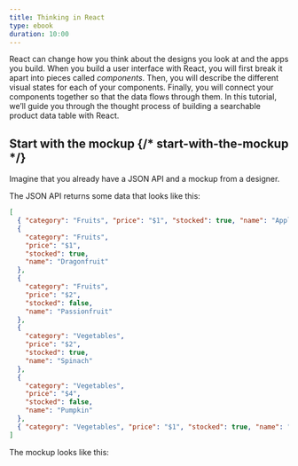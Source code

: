 ```yaml
---
title: Thinking in React
type: ebook
duration: 10:00
---
```


<Intro>

React can change how you think about the designs you look at and the apps you build. When you build a user interface with React, you will first break it apart into pieces called _components_. Then, you will describe the different visual states for each of your components. Finally, you will connect your components together so that the data flows through them. In this tutorial, we’ll guide you through the thought process of building a searchable product data table with React.

</Intro>

## Start with the mockup {/* start-with-the-mockup */}

Imagine that you already have a JSON API and a mockup from a designer.

The JSON API returns some data that looks like this:

```json
[
  { "category": "Fruits", "price": "$1", "stocked": true, "name": "Apple" },
  {
    "category": "Fruits",
    "price": "$1",
    "stocked": true,
    "name": "Dragonfruit"
  },
  {
    "category": "Fruits",
    "price": "$2",
    "stocked": false,
    "name": "Passionfruit"
  },
  {
    "category": "Vegetables",
    "price": "$2",
    "stocked": true,
    "name": "Spinach"
  },
  {
    "category": "Vegetables",
    "price": "$4",
    "stocked": false,
    "name": "Pumpkin"
  },
  { "category": "Vegetables", "price": "$1", "stocked": true, "name": "Peas" }
]
```

The mockup looks like this:
